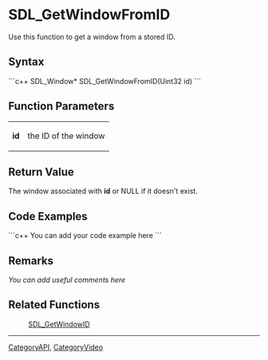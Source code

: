 <!-- pragma section-numbers off -->
<!-- pragma disable-camelcase -->

= SDL_GetWindowFromID =
Use this function to get a window from a stored ID.


== Syntax ==
```c++
SDL_Window* SDL_GetWindowFromID(Uint32 id)
```

== Function Parameters ==
{|
|'''id'''
|the ID of the window
|}

== Return Value ==
The window associated with '''id''' or NULL if it doesn't exist.

== Code Examples ==
```c++
You can add your code example here
```

== Remarks ==
''You can add useful comments here''

== Related Functions ==
:[[SDL_GetWindowID]]

----
[[CategoryAPI]], [[CategoryVideo]]
